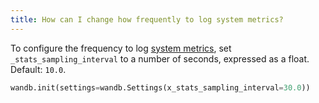 ```yaml
---
title: How can I change how frequently to log system metrics?
---
```


To configure the frequency to log [system metrics](/ref/python/experiments/system-metrics/), set `_stats_sampling_interval` to a number of seconds, expressed as a float. Default: `10.0`.

```python
wandb.init(settings=wandb.Settings(x_stats_sampling_interval=30.0))
```
